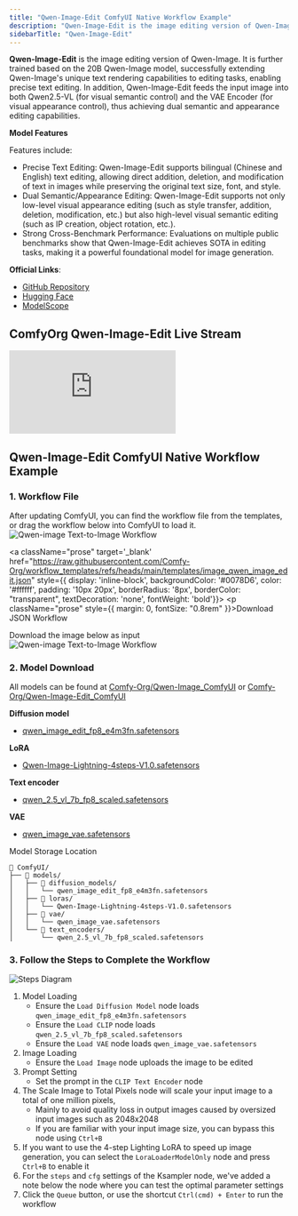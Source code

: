 ```yaml
---
title: "Qwen-Image-Edit ComfyUI Native Workflow Example"
description: "Qwen-Image-Edit is the image editing version of Qwen-Image, further trained based on the 20B model, supporting precise text editing and dual semantic/appearance editing capabilities."
sidebarTitle: "Qwen-Image-Edit"
---
```



**Qwen-Image-Edit** is the image editing version of Qwen-Image. It is further trained based on the 20B Qwen-Image model, successfully extending Qwen-Image's unique text rendering capabilities to editing tasks, enabling precise text editing. In addition, Qwen-Image-Edit feeds the input image into both Qwen2.5-VL (for visual semantic control) and the VAE Encoder (for visual appearance control), thus achieving dual semantic and appearance editing capabilities.

**Model Features**

Features include:
- Precise Text Editing: Qwen-Image-Edit supports bilingual (Chinese and English) text editing, allowing direct addition, deletion, and modification of text in images while preserving the original text size, font, and style.
- Dual Semantic/Appearance Editing: Qwen-Image-Edit supports not only low-level visual appearance editing (such as style transfer, addition, deletion, modification, etc.) but also high-level visual semantic editing (such as IP creation, object rotation, etc.).
- Strong Cross-Benchmark Performance: Evaluations on multiple public benchmarks show that Qwen-Image-Edit achieves SOTA in editing tasks, making it a powerful foundational model for image generation.

**Official Links**:
- [GitHub Repository](https://github.com/QwenLM/Qwen-Image)
- [Hugging Face](https://huggingface.co/Qwen/Qwen-Image-Edit)
- [ModelScope](https://modelscope.cn/models/qwen/Qwen-Image-Edit)

## ComfyOrg Qwen-Image-Edit Live Stream

<iframe
  className="w-full aspect-video rounded-xl"
 src="https://www.youtube.com/embed/TZIijn-tvoc?si=Vb-ZNwTvJC67_UEE" 
 title="Qwen-Image Edit in ComfyUI - Image Editing Model / August 19th, 2025" frameborder="0" 
 allow="accelerometer; clipboard-write; encrypted-media; gyroscope; picture-in-picture; web-share" 
 referrerpolicy="strict-origin-when-cross-origin" 
 allowfullscreen>
 </iframe>

## Qwen-Image-Edit ComfyUI Native Workflow Example

<UpdateReminder />

### 1. Workflow File

After updating ComfyUI, you can find the workflow file from the templates, or drag the workflow below into ComfyUI to load it.
![Qwen-image Text-to-Image Workflow](https://raw.githubusercontent.com/Comfy-Org/example_workflows/refs/heads/main/image/qwen/qwen-image-edit/qwen_image_edit.png)

<a className="prose"  target='_blank'  href="https://raw.githubusercontent.com/Comfy-Org/workflow_templates/refs/heads/main/templates/image_qwen_image_edit.json" style={{ display: 'inline-block', backgroundColor: '#0078D6', color: '#ffffff', padding: '10px 20px', borderRadius: '8px', borderColor: "transparent", textDecoration: 'none', fontWeight: 'bold'}}>
    <p className="prose" style={{ margin: 0, fontSize: "0.8rem" }}>Download JSON Workflow</p>
</a>

Download the image below as input
![Qwen-image Text-to-Image Workflow](https://raw.githubusercontent.com/Comfy-Org/example_workflows/refs/heads/main/image/qwen/qwen-image-edit/input.png)

### 2. Model Download

All models can be found at [Comfy-Org/Qwen-Image_ComfyUI](https://huggingface.co/Comfy-Org/Qwen-Image_ComfyUI/tree/main) or [Comfy-Org/Qwen-Image-Edit_ComfyUI](https://huggingface.co/Comfy-Org/Qwen-Image-Edit_ComfyUI)

**Diffusion model**

- [qwen_image_edit_fp8_e4m3fn.safetensors](https://huggingface.co/Comfy-Org/Qwen-Image-Edit_ComfyUI/resolve/main/split_files/diffusion_models/qwen_image_edit_fp8_e4m3fn.safetensors)

**LoRA**

- [Qwen-Image-Lightning-4steps-V1.0.safetensors](https://huggingface.co/lightx2v/Qwen-Image-Lightning/resolve/main/Qwen-Image-Lightning-4steps-V1.0.safetensors)

**Text encoder**

- [qwen_2.5_vl_7b_fp8_scaled.safetensors](https://huggingface.co/Comfy-Org/Qwen-Image_ComfyUI/resolve/main/split_files/text_encoders/qwen_2.5_vl_7b_fp8_scaled.safetensors)

**VAE**

- [qwen_image_vae.safetensors](https://huggingface.co/Comfy-Org/Qwen-Image_ComfyUI/resolve/main/split_files/vae/qwen_image_vae.safetensors)

Model Storage Location

```
📂 ComfyUI/
├── 📂 models/
│   ├── 📂 diffusion_models/
│   │   └── qwen_image_edit_fp8_e4m3fn.safetensors
│   ├── 📂 loras/
│   │   └── Qwen-Image-Lightning-4steps-V1.0.safetensors
│   ├── 📂 vae/
│   │   └── qwen_image_vae.safetensors
│   └── 📂 text_encoders/
│       └── qwen_2.5_vl_7b_fp8_scaled.safetensors
```

### 3. Follow the Steps to Complete the Workflow

![Steps Diagram](/images/tutorial/image/qwen/qwen_image_edit.jpg)

1. Model Loading
    - Ensure the `Load Diffusion Model` node loads `qwen_image_edit_fp8_e4m3fn.safetensors`
    - Ensure the `Load CLIP` node loads `qwen_2.5_vl_7b_fp8_scaled.safetensors`
    - Ensure the `Load VAE` node loads `qwen_image_vae.safetensors`
2. Image Loading
    - Ensure the `Load Image` node uploads the image to be edited
3. Prompt Setting
    - Set the prompt in the `CLIP Text Encoder` node
4. The Scale Image to Total Pixels node will scale your input image to a total of one million pixels,
    - Mainly to avoid quality loss in output images caused by oversized input images such as 2048x2048
    - If you are familiar with your input image size, you can bypass this node using `Ctrl+B`
5. If you want to use the 4-step Lighting LoRA to speed up image generation, you can select the `LoraLoaderModelOnly` node and press `Ctrl+B` to enable it
6. For the `steps` and `cfg` settings of the Ksampler node, we've added a note below the node where you can test the optimal parameter settings
7. Click the `Queue` button, or use the shortcut `Ctrl(cmd) + Enter` to run the workflow